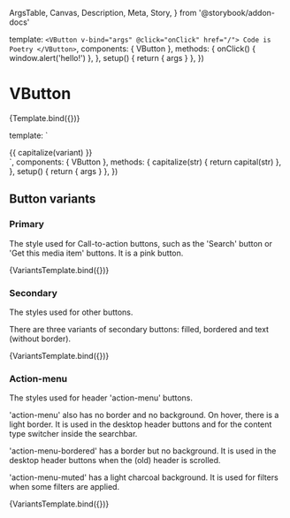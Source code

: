   ArgsTable,
  Canvas,
  Description,
  Meta,
  Story,
} from '@storybook/addon-docs'

<Meta title="Components/VButton" components={VButton} />

  template: `
    <VButton v-bind="args" @click="onClick" href="/">
      Code is Poetry
    </VButton>
  `,
  components: { VButton },
  methods: {
    onClick() {
      window.alert('hello!')
    },
  },
  setup() {
    return { args }
  },
})

# VButton

<Description of={VButton} />

<ArgsTable of={VButton} />

<Canvas>
  <Story
    name="VButton"
    parameters={{
      viewport: { defaultViewport: 'sm' },
    }}
    argTypes={{
      as: {
        options: buttonForms,
        control: { type: 'radio' },
      },
      variant: {
        options: buttonVariants,
        control: { type: 'select' },
      },
      pressed: { control: 'boolean' },
      size: {
        options: buttonSizes,
        control: { type: 'radio' },
      },
      disabled: { control: 'boolean' },
      focusableWhenDisabled: { control: 'boolean' },
      type: { control: 'text' },
    }}
  >
    {Template.bind({})}
  </Story>
</Canvas>

  template: `
<div class="flex gap-4 flex-wrap">
<VButton v-for="variant in args.variants"
    :variant="variant"
    :key="variant"
    class="caption-bold"
    v-bind="args">
    {{ capitalize(variant) }}
    </VButton>
  </div>`,
  components: { VButton },
  methods: {
    capitalize(str) {
      return capital(str)
    },
  },
  setup() {
    return { args }
  },
})

## Button variants

### Primary

The style used for Call-to-action buttons, such as the 'Search' button or 'Get this media item' buttons.
It is a pink button.

<Canvas>
  <Story
    name="primary"
    args={{ variants: ['primary'] }}
    argTypes={{
      pressed: { control: 'boolean' },
      size: {
        options: buttonSizes,
        control: { type: 'radio' },
      },
      disabled: { control: 'boolean' },
    }}
  >
    {VariantsTemplate.bind({})}
  </Story>
</Canvas>

### Secondary

The styles used for other buttons.

There are three variants of secondary buttons: filled, bordered and text (without border).

<Canvas>
  <Story
    name="secondary"
    args={{ variants: ['secondary-bordered', 'secondary-filled', 'secondary'] }}
    argTypes={{
      pressed: { control: 'boolean' },
      size: {
        options: buttonSizes,
        control: { type: 'radio' },
      },
      disabled: { control: 'boolean' },
    }}
  >
    {VariantsTemplate.bind({})}
  </Story>
</Canvas>

### Action-menu

The styles used for header 'action-menu' buttons.

'action-menu' also has no border and no background. On hover, there is a light border. It is used in the desktop header buttons and for the content type switcher inside the searchbar.

'action-menu-bordered' has a border but no background. It is used in the desktop header buttons when the (old) header is scrolled.

'action-menu-muted' has a light charcoal background. It is used for filters when some filters are applied.

<Canvas>
  <Story
    name="action-menu"
    args={{
      variants: ['action-menu', 'action-menu-bordered', 'action-menu-muted'],
    }}
    argTypes={{
      pressed: { control: 'boolean' },
      size: {
        options: buttonSizes,
        control: { type: 'radio' },
      },
      disabled: { control: 'boolean' },
    }}
  >
    {VariantsTemplate.bind({})}
  </Story>
</Canvas>
